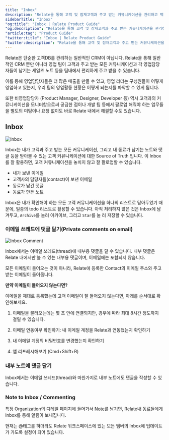 ```yaml
---
title: "Inbox"
description: "Relate을 통해 고객 및 잠재고객과 주고 받는 커뮤니케이션을 관리하고 맥락을 잘 유지하는 방법을 안내 드립니다."
sidebarTitle: "Inbox"
"og:title": "Inbox | Relate Product Guide"
"og:description": "Relate을 통해 고객 및 잠재고객과 주고 받는 커뮤니케이션을 관리하고 맥락을 잘 유지하는 방법을 안내 드립니다."
"article:tag": "Product Guide"
"twitter:title": "Inbox | Relate Product Guide"
"twitter:description": "Relate을 통해 고객 및 잠재고객과 주고 받는 커뮤니케이션을 관리하고 맥락을 잘 유지하는 방법을 안내 드립니다."
---
```


Relate은 단순한 고객DB를 관리하는 일반적인 CRM이 아닙니다. Relate을 통해 일반적인 CRM 뿐만 아니라 영업 팀이 고객과 주고 받는 모든 커뮤니케이션과 각 영업담당자들이 남기는 세일즈 노트 등을 팀내에서 편리하게 주고 받을 수 있습니다.

이를 통해 영업담당자들은 더 많은 매출을 만들 수 있고, 영업 리더는 구성원들이 어떻게 영업하고 있는지, 우리 팀의 영업활동 현황은 어떻게 되는지를 파악할 수 있게 됩니다.

또한 비영업담당자 (Product Manager, Designer, Developer 등) 역시 고객과의 커뮤니케이션을 모니터함으로써 궁금한 점이나 개발 팀 등에서 팔로업 해줘야 하는 업무들을 별도의 미팅이나 요청 없이도 바로 Relate 내에서 해결할 수도 있습니다.

## Inbox

![Inbox](/docs/images/features/inbox.png)

Inbox는 내가 고객과 주고 받는 모든 커뮤니케이션, 그리고 내 동료가 남기는 노트와 댓글 등을 받아볼 수 있는 고객 커뮤니케이션에 대한 Source of Truth 입니다. 이 Inbox를 잘 활용하면, 고객 커뮤니케이션을 놓치지 않고 잘 팔로업할 수 있습니다.

- 내가 보낸 이메일
- 고객사의 담당자들(contact)이 보낸 이메일
- 동료가 남긴 댓글
- 동료가 만든 노트

Inbox은 내가 확인해야 하는 모든 고객 커뮤니케이션을 하나의 리스트로 담아두었기 때문에, 일종의 todo 리스트로 활용할 수 있습니다. 아직 처리하지 않은 것은 Inbox에 남겨두고, `Archive`를 눌러 아카이브, 그리고 `Star`를 눌 러 저장할 수 있습니다.

### 이메일 쓰레드에 댓글 달기(Private comments on email)

![Inbox Comment](/docs/images/features/inbox-comment.png)

Inbox에서는 이메일 쓰레드(thread)에 내부용 댓글을 달 수 있습니다. 내부 댓글은 Relate 내에서만 볼 수 있는 내부용 댓글이며, 이메일에는 포함되지 않습니다.

<Accordion defaultOpen="true" title="어떤 기준으로 이메일이 들어오나요?">

모든 이메일이 들어오는 것이 아니라, Relate에 등록한 Contact의 이메일 주소와 주고 받는 이메일이 들어옵니다.

</Accordion>

<Note>

**만약 이메일이 들어오지 않는다면?**

이메일을 제대로 등록했는데 고객 이메일이 잘 들어오지 않는다면, 아래를 순서대로 확인해보세요.

1. 이메일을 불러오는데는 몇 초 안에 연결되지만, 경우에 따라 최대 8시간 정도까지 걸릴 수 있습니다.

2. 이메일 연동여부 확인하기: 내 이메일 계정을 Relate과 연동했는지 확인하기

3. 내 이메일 계정의 비밀번호를 변경했는지 확인하기

4. 앱 리프레시해보기 (Cmd+Shift+R)

</Note>

### 내부 노트에 댓글 달기

Inbox에서는 이메일 쓰레드(thread)와 마찬가지로 내부 노트에도 댓글을 작성할 수 있습니다.

### Note to Inbox / Commenting

특정 Organization의 디테일 페이지에 들어가서 [Note](https://www.relate.kr/docs/features/organizations#-3)를 남기면, Relate내 동료들에게 Inbox를 통해 알림이 보내집니다.

<Note>현재는 @태그를 하더라도 Relate 워크스페이스에 있는 모든 멤버의 Inbox에 업데이트가 가도록 설정이 되어 있습니다.</Note>
